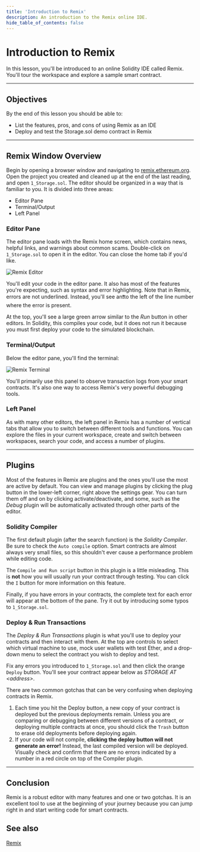 ```yaml
---
title: 'Introduction to Remix'
description: An introduction to the Remix online IDE.
hide_table_of_contents: false
---
```


# Introduction to Remix

In this lesson, you'll be introduced to an online Solidity IDE called Remix. You'll tour the workspace and explore a sample smart contract.

---

## Objectives

By the end of this lesson you should be able to:

- List the features, pros, and cons of using Remix as an IDE
- Deploy and test the Storage.sol demo contract in Remix

---

## Remix Window Overview

Begin by opening a browser window and navigating to [remix.ethereum.org]. Open the project you created and cleaned up at the end of the last reading, and open `1_Storage.sol`. The editor should be organized in a way that is familiar to you. It is divided into three areas:

- Editor Pane
- Terminal/Output
- Left Panel

### Editor Pane

The editor pane loads with the Remix home screen, which contains news, helpful links, and warnings about common scams. Double-click on `1_Storage.sol` to open it in the editor. You can close the home tab if you'd like.

![Remix Editor](/images/learn/introduction-to-solidity/editor-pane.png)

You'll edit your code in the editor pane. It also has most of the features you're expecting, such as syntax and error highlighting. Note that in Remix, errors are not underlined. Instead, you'll see an❗to the left of the line number where the error is present.

At the top, you'll see a large green arrow similar to the _Run_ button in other editors. In Solidity, this compiles your code, but it does not run it because you must first deploy your code to the simulated blockchain.

### Terminal/Output

Below the editor pane, you'll find the terminal:

![Remix Terminal](/images/learn/introduction-to-solidity/remix-terminal.png)

You'll primarily use this panel to observe transaction logs from your smart contracts. It's also one way to access Remix's very powerful debugging tools.

### Left Panel

As with many other editors, the left panel in Remix has a number of vertical tabs that allow you to switch between different tools and functions. You can explore the files in your current workspace, create and switch between workspaces, search your code, and access a number of plugins.

---

## Plugins

Most of the features in Remix are plugins and the ones you'll use the most are active by default. You can view and manage plugins by clicking the plug button in the lower-left corner, right above the settings gear. You can turn them off and on by clicking activate/deactivate, and some, such as the _Debug_ plugin will be automatically activated through other parts of the editor.

### Solidity Compiler

The first default plugin (after the search function) is the _Solidity Compiler_. Be sure to check the `Auto compile` option. Smart contracts are almost always very small files, so this shouldn't ever cause a performance problem while editing code.

The `Compile and Run script` button in this plugin is a little misleading. This is **not** how you will usually run your contract through testing. You can click the `I` button for more information on this feature.

Finally, if you have errors in your contracts, the complete text for each error will appear at the bottom of the pane. Try it out by introducing some typos to `1_Storage.sol`.

### Deploy & Run Transactions

The _Deploy & Run Transactions_ plugin is what you'll use to deploy your contracts and then interact with them. At the top are controls to select which virtual machine to use, mock user wallets with test Ether, and a drop-down menu to select the contract you wish to deploy and test.

Fix any errors you introduced to `1_Storage.sol` and then click the orange `Deploy` button. You'll see your contract appear below as _STORAGE AT \<address\>_.

<Warning>
There are two common gotchas that can be very confusing when deploying contracts in Remix.

1. Each time you hit the Deploy button, a new copy of your contract is deployed but the previous deployments remain. Unless you are comparing or debugging between different versions of a contract, or deploying multiple contracts at once, you should click the `Trash` button to erase old deployments before deploying again.
1. If your code will not compile, **clicking the deploy button will not generate an error!** Instead, the last compiled version will be deployed. Visually check and confirm that there are no errors indicated by a number in a red circle on top of the Compiler plugin.
</Warning>


---

## Conclusion

Remix is a robust editor with many features and one or two gotchas. It is an excellent tool to use at the beginning of your journey because you can jump right in and start writing code for smart contracts.

## See also

[Remix](https://remix.ethereum.org)

[remix.ethereum.org]: https://remix.ethereum.org
